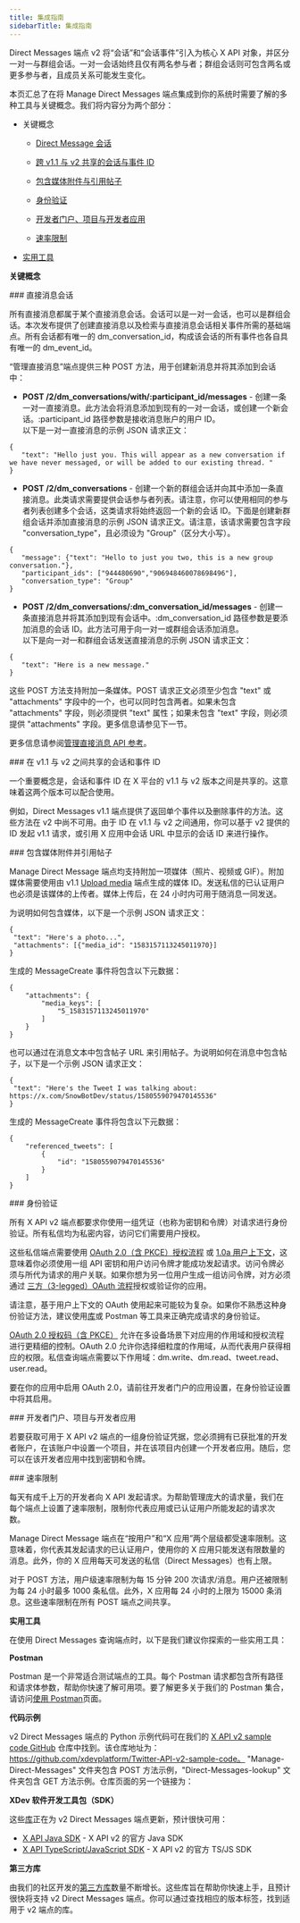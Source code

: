 ```yaml
---
title: 集成指南
sidebarTitle: 集成指南
---
```



Direct Messages 端点 v2 将“会话”和“会话事件”引入为核心 X API 对象，并区分一对一与群组会话。一对一会话始终且仅有两名参与者；群组会话则可包含两名或更多参与者，且成员关系可能发生变化。   

本页汇总了在将 Manage Direct Messages 端点集成到你的系统时需要了解的多种工具与关键概念。我们将内容分为两个部分：

- 关键概念
  - [Direct Message 会话](#direct-message-conversations)

  - [跨 v1.1 与 v2 共享的会话与事件 ID](#shared-conversation-and-event-ids)

  - [包含媒体附件与引用帖子](#including-media-attachments-and-referencing-tweets)

  - [身份验证](#authentication)

  - [开发者门户、项目与开发者应用](#developer-portal-projects-and-developer-apps)

  - [速率限制](#rate-limits)

- [实用工具](#helpful-tools)

**关键概念**

<div id="direct-message-conversations">
  ### 直接消息会话
</div>

所有直接消息都属于某个直接消息会话。会话可以是一对一会话，也可以是群组会话。本次发布提供了创建直接消息以及检索与直接消息会话相关事件所需的基础端点。所有会话都有唯一的 dm\_conversation\_id，构成该会话的所有事件也各自具有唯一的 dm\_event\_id。  

“管理直接消息”端点提供三种 POST 方法，用于创建新消息并将其添加到会话中：

- **POST /2/dm\_conversations/with/:participant\_id/messages** - 创建一条一对一直接消息。此方法会将消息添加到现有的一对一会话，或创建一个新会话。:participant\_id 路径参数是接收消息账户的用户 ID。\
  以下是一对一直接消息的示例 JSON 请求正文：

```
{
   "text": "Hello just you. This will appear as a new conversation if we have never messaged, or will be added to our existing thread. "
}
```

- **POST /2/dm\_conversations** - 创建一个新的群组会话并向其中添加一条直接消息。此类请求需要提供会话参与者列表。请注意，你可以使用相同的参与者列表创建多个会话，这类请求将始终返回一个新的会话 ID。下面是创建新群组会话并添加直接消息的示例 JSON 请求正文。请注意，该请求需要包含字段 "conversation\_type"，且必须设为 "Group"（区分大小写）。

```
{
   "message": {"text": "Hello to just you two, this is a new group conversation."},
   "participant_ids": ["944480690","906948460078698496"],
   "conversation_type": "Group"
}
```

- **POST /2/dm\_conversations/:dm\_conversation\_id/messages** - 创建一条直接消息并将其添加到现有会话中。:dm\_conversation\_id 路径参数是要添加消息的会话 ID。此方法可用于向一对一或群组会话添加消息。\
  以下是向一对一和群组会话发送直接消息的示例 JSON 请求正文：

```
{
   "text": "Here is a new message."
}
```

这些 POST 方法支持附加一条媒体。POST 请求正文必须至少包含 "text" 或 "attachments" 字段中的一个，也可以同时包含两者。如果未包含 "attachments" 字段，则必须提供 "text" 属性；如果未包含 "text" 字段，则必须提供 "attachments" 字段。更多信息请参见下一节。

更多信息请参阅[管理直接消息 API 参考](/zh/x-api/direct-messages/create-a-new-dm-conversation)。 

<div id="shared-conversation-and-event-ids-across-v11-and-v2">
  ### 在 v1.1 与 v2 之间共享的会话和事件 ID
</div>

一个重要概念是，会话和事件 ID 在 X 平台的 v1.1 与 v2 版本之间是共享的。这意味着这两个版本可以配合使用。

例如，Direct Messages v1.1 端点提供了返回单个事件以及删除事件的方法。这些方法在 v2 中尚不可用。由于 ID 在 v1.1 与 v2 之间通用，你可以基于 v2 提供的 ID 发起 v1.1 请求，或引用 X 应用中会话 URL 中显示的会话 ID 来进行操作。  

<div id="including-media-attachments-and-referencing-posts">
  ### 包含媒体附件并引用帖子
</div>

Manage Direct Message 端点均支持附加一项媒体（照片、视频或 GIF）。附加媒体需要使用由 v1.1 [Upload media](https://developer.x.com/en/docs/x-api/v1/media/upload-media/overview) 端点生成的媒体 ID。发送私信的已认证用户也必须是该媒体的上传者。媒体上传后，在 24 小时内可用于随消息一同发送。

为说明如何包含媒体，以下是一个示例 JSON 请求正文：

```
{
 "text": "Here's a photo...",
 "attachments": [{"media_id": "1583157113245011970}]
}
```

生成的 MessageCreate 事件将包含以下元数据：

```
{
    "attachments": {
        "media_keys": [
            "5_1583157113245011970"
        ]
    }
}
```

也可以通过在消息文本中包含帖子 URL 来引用帖子。为说明如何在消息中包含帖子，以下是一个示例 JSON 请求正文：

```
{
 "text": "Here's the Tweet I was talking about: https://x.com/SnowBotDev/status/1580559079470145536"
}
```

生成的 MessageCreate 事件将包含以下元数据：

```
{
    "referenced_tweets": [
        {
            "id": "1580559079470145536"
        }
    ]
}
```

<div id="authentication">
  ### 身份验证
</div>

所有 X API v2 端点都要求你使用一组凭证（也称为密钥和令牌）对请求进行身份验证。所有私信均为私密内容，访问它们需要用户授权。

这些私信端点需要使用 [OAuth 2.0（含 PKCE）授权流程](/zh/x-api/posts/manage-tweets) 或 [1.0a 用户上下文](/zh/resources/fundamentals/authentication)，这意味着你必须使用一组 API 密钥和用户访问令牌才能成功发起请求。访问令牌必须与所代为请求的用户关联。如果你想为另一位用户生成一组访问令牌，对方必须通过 [三方（3-legged）OAuth 流程](/zh/resources/fundamentals/authentication#obtaining-access-tokens-using-3-legged-oauth-flow)授权或验证你的应用。

请注意，基于用户上下文的 OAuth 使用起来可能较为复杂。如果你不熟悉这种身份验证方法，建议使用[库](/zh/x-api/tools-and-libraries/overview)或 Postman 等工具来正确完成请求的身份验证。

[OAuth 2.0 授权码（含 PKCE）](zh/resources/fundamentals/authentication#oauth-2-0-authorization-code-flow-with-pkce-2) 允许在多设备场景下对应用的作用域和授权流程进行更精细的控制。OAuth 2.0 允许你选择细粒度的作用域，从而代表用户获得相应的权限。私信查询端点需要以下作用域：dm.write、dm.read、tweet.read、user.read。

要在你的应用中启用 OAuth 2.0，请前往开发者门户的应用设置，在身份验证设置中将其启用。

<div id="developer-portal-projects-and-developer-apps">
  ### 开发者门户、项目与开发者应用
</div>

若要获取可用于 X API v2 端点的一组身份验证凭据，您必须拥有已获批准的开发者账户，在该账户中设置一个项目，并在该项目内创建一个开发者应用。随后，您可以在该开发者应用中找到密钥和令牌。 

<div id="rate-limits">
  ### 速率限制
</div>

每天有成千上万的开发者向 X API 发起请求。为帮助管理庞大的请求量，我们在每个端点上设置了速率限制，限制你代表应用或已认证用户所能发起的请求次数。 

Manage Direct Message 端点在“按用户”和“X 应用”两个层级都受速率限制。这意味着，你代表其发起请求的已认证用户，使用你的 X 应用只能发送有限数量的消息。此外，你的 X 应用每天可发送的私信（Direct Messages）也有上限。 

对于 POST 方法，用户级速率限制为每 15 分钟 200 次请求/消息。用户还被限制为每 24 小时最多 1000 条私信。此外，X 应用每 24 小时的上限为 15000 条消息。这些速率限制在所有 POST 端点之间共享。 

**实用工具**

在使用 Direct Messages 查询端点时，以下是我们建议你探索的一些实用工具： 

****Postman****

Postman 是一个非常适合测试端点的工具。每个 Postman 请求都包含所有路径和请求体参数，帮助你快速了解可用项。要了解更多关于我们的 Postman 集合，请访问[使用 Postman](/zh/tutorials/postman-getting-started)页面。 

****代码示例****

v2 Direct Messages 端点的 Python 示例代码可在我们的 [X API v2 sample code GitHub](https://github.com/xdevplatform/Twitter-API-v2-sample-code) 仓库中找到。该仓库地址为：https://github.com/xdevplatform/Twitter-API-v2-sample-code。 "Manage-Direct-Messages" 文件夹包含 POST 方法示例，"Direct-Messages-lookup" 文件夹包含 GET 方法示例。仓库页面的另一个链接为：[](https://github.com/xdevplatform/Twitter-API-v2-sample-code)

**XDev 软件开发工具包（SDK）**

这些[库](/zh/x-api/tools-and-libraries/overview)正在为 v2 Direct Messages 端点更新，预计很快可用：

- [X API Java SDK](https://github.com/xdevplatform/twitter-api-java-sdk) - X API v2 的官方 Java SDK
- [X API TypeScript/JavaScript SDK](https://github.com/xdevplatform/twitter-api-typescript-sdk) - X API v2 的官方 TS/JS SDK

**第三方库**

由我们的社区开发的[第三方库](/zh/x-api/tools-and-libraries/overview#community-tools-and-libraries-for-v2)数量不断增长。这些库旨在帮助你快速上手，且预计很快将支持 v2 Direct Messages 端点。你可以通过查找相应的版本标签，找到适用于 v2 端点的库。